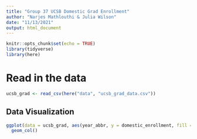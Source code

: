 ```yaml
---
title: "Group 37 UCSB Domestic Grad Enrollment"
author: "Narjes Mathlouthi & Julia Wilson"
date: "11/13/2021"
output: html_document
---
```


```r
knitr::opts_chunk$set(echo = TRUE)
library(tidyverse)
library(here)
```


# Read in the data
```r
ucsb_grad <- read_csv(here("data", "ucsb_grad_data.csv"))
```



## Data Visualization

```r
ggplot(data = ucsb_grad, aes(year_abbr, y = domestic_enrollment, fill = ethnicity)) + 
  geom_col()
```


